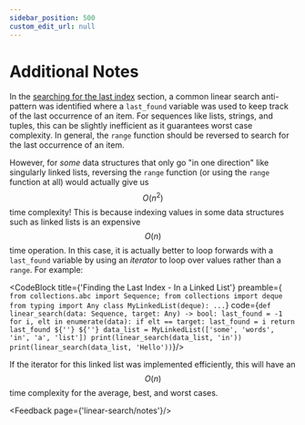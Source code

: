 ```yaml
---
sidebar_position: 500
custom_edit_url: null
---
```



# Additional Notes
In the [searching for the last index](implementation.mdx#searching-for-the-last-index) section, a common linear search anti-pattern was identified where a `last_found` variable was used to keep track of the last occurrence of an item.
For sequences like lists, strings, and tuples, this can be slightly inefficient as it guarantees worst case complexity.
In general, the `range` function should be reversed to search for the last occurrence of an item.

However, for _some_ data structures that only go "in one direction" like singularly linked lists, reversing the `range` function (or using the `range` function at all) would actually give us $$O(n^2)$$ time complexity!
This is because indexing values in some data structures such as linked lists is an expensive $$O(n)$$ time operation.
In this case, it is actually better to loop forwards with a `last_found` variable by using an _iterator_ to loop over values rather than a `range`.
For example:

<CodeBlock title={'Finding the Last Index - In a Linked List'}
preamble={`
from collections.abc import Sequence;
from collections import deque
from typing import Any
class MyLinkedList(deque): ...`}
code={`
def linear_search(data: Sequence, target: Any) -> bool:
    last_found = -1
    for i, elt in enumerate(data):
        if elt == target:
            last_found = i
    return last_found
${''}
${''}
data_list = MyLinkedList(['some', 'words', 'in', 'a', 'list'])
print(linear_search(data_list, 'in'))
print(linear_search(data_list, 'Hello'))
`}/>

If the iterator for this linked list was implemented efficiently, this will have an $$O(n)$$ time complexity for the average, best, and worst cases.

<Feedback page={'linear-search/notes'}/>
